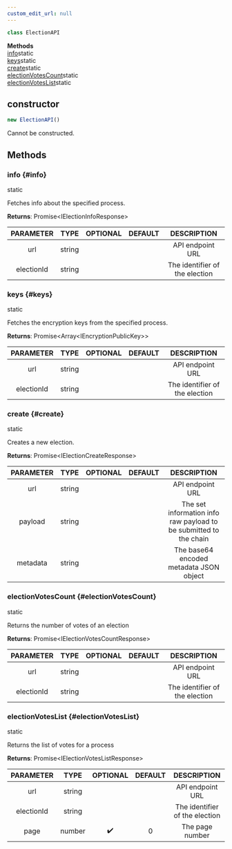 ```yaml
---
custom_edit_url: null
---
```


```ts
class ElectionAPI
```

<div>

</div>

<div className="container">
  <div className="row mb-2"><div className="col col--12"><strong>Methods</strong></div></div>
  <div className="row"><div className="col col--12"><a href="#info">info</a><span className="badge badge--info margin-left--sm">static</span><br/><a href="#keys">keys</a><span className="badge badge--info margin-left--sm">static</span><br/><a href="#create">create</a><span className="badge badge--info margin-left--sm">static</span><br/><a href="#electionVotesCount">electionVotesCount</a><span className="badge badge--info margin-left--sm">static</span><br/><a href="#electionVotesList">electionVotesList</a><span className="badge badge--info margin-left--sm">static</span></div></div>
</div>

## constructor
```ts
new ElectionAPI()
```

<div>

</div>

Cannot be constructed.

## Methods
### info {#info}

<div>
  <span className="badge badge--info">static</span>
</div>

Fetches info about the specified process.

**Returns**: Promise&lt;IElectionInfoResponse&gt;

|PARAMETER|TYPE|OPTIONAL|DEFAULT|DESCRIPTION|
|:---:|:---:|:---:|:---:|:---:|
|url|string|||API endpoint URL|
|electionId|string|||The identifier of the election|

### keys {#keys}

<div>
  <span className="badge badge--info">static</span>
</div>

Fetches the encryption keys from the specified process.

**Returns**: Promise&lt;Array&lt;IEncryptionPublicKey&gt;&gt;

|PARAMETER|TYPE|OPTIONAL|DEFAULT|DESCRIPTION|
|:---:|:---:|:---:|:---:|:---:|
|url|string|||API endpoint URL|
|electionId|string|||The identifier of the election|

### create {#create}

<div>
  <span className="badge badge--info">static</span>
</div>

Creates a new election.

**Returns**: Promise&lt;IElectionCreateResponse&gt;

|PARAMETER|TYPE|OPTIONAL|DEFAULT|DESCRIPTION|
|:---:|:---:|:---:|:---:|:---:|
|url|string|||API endpoint URL|
|payload|string|||The set information info raw payload to be submitted to the chain|
|metadata|string|||The base64 encoded metadata JSON object|

### electionVotesCount {#electionVotesCount}

<div>
  <span className="badge badge--info">static</span>
</div>

Returns the number of votes of an election

**Returns**: Promise&lt;IElectionVotesCountResponse&gt;

|PARAMETER|TYPE|OPTIONAL|DEFAULT|DESCRIPTION|
|:---:|:---:|:---:|:---:|:---:|
|url|string|||API endpoint URL|
|electionId|string|||The identifier of the election|

### electionVotesList {#electionVotesList}

<div>
  <span className="badge badge--info">static</span>
</div>

Returns the list of votes for a process

**Returns**: Promise&lt;IElectionVotesListResponse&gt;

|PARAMETER|TYPE|OPTIONAL|DEFAULT|DESCRIPTION|
|:---:|:---:|:---:|:---:|:---:|
|url|string|||API endpoint URL|
|electionId|string|||The identifier of the election|
|page|number|✔️|0|The page number|

